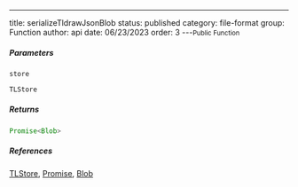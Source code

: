 ---
title: serializeTldrawJsonBlob
status: published
category: file-format
group: Function
author: api
date: 06/23/2023
order: 3
---<Small>Public Function</Small>




##### Parameters


<ParametersTable>

<ParametersTableRow>
<ParametersTableName>

`store`

</ParametersTableName>
<ParametersTableDescription>

```ts
TLStore
```



</ParametersTableDescription>
</ParametersTableRow>
</ParametersTable>

##### Returns


```ts
Promise<Blob>
```

##### References

[TLStore](/gen/tlschema/TLStore-type), [Promise](/gen/Promise-interface), [Blob](/gen/Blob-interface)

